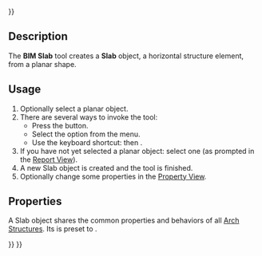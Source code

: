 <languages/>
{{UnfinishedDocu{{#translation:}}}}

{{Docnav
|[[BIM_Beam|Beam]]
|[[BIM_Door|Door]]
|[[BIM_Workbench|BIM]]
|IconL=BIM_Beam.svg
|IconR=BIM_Door.svg
|IconC=Workbench_BIM.svg
}}

{{GuiCommand
|Name=BIM Slab
|MenuLocation=3D/BIM → Slab
|Workbenches=[[BIM_Workbench|BIM]]
|Shortcut={{KEY|S}} {{KEY|B}}
|SeeAlso=[[Arch_Wall|Arch Wall]], [[Arch_Window|Arch Window]]
}}

== Description ==

The '''BIM Slab''' tool creates a '''Slab''' object, a horizontal structure element, from a planar shape.

==Usage==

# Optionally select a planar object.
# There are several ways to invoke the tool:
#* Press the {{Button|[[Image:BIM_Slab.svg|16px]] [[BIM_Slab|Slab]]}} button.
#* Select the {{MenuCommand|3D/BIM → [[Image:BIM_Slab.svg|16px]] Slab}} option from the menu.
#* Use the keyboard shortcut: {{KEY|S}} then {{KEY|B}}.
# If you have not yet selected a planar object: select one (as prompted in the [[Report_View|Report View]]).
# A new Slab object is created and the tool is finished.
# Optionally change some properties in the [[Property_View|Property View]].

==Properties==

A Slab object shares the common properties and behaviors of all [[Arch_Structure|Arch Structures]]. Its {{PropertyData|IfcType}} is preset to {{Value|Slab}}.


{{Docnav
|[[BIM_Beam|Beam]]
|[[BIM_Door|Door]]
|[[BIM_Workbench|BIM]]
|IconL=BIM_Beam.svg
|IconR=BIM_Door.svg
|IconC=Workbench_BIM.svg
}}

{{BIM_Tools_navi{{#translation:}}}}
{{Userdocnavi{{#translation:}}}}